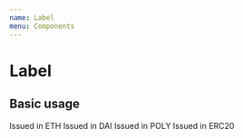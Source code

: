 ```yaml
---
name: Label
menu: Components
---
```




# Label

<PropsTable of={LabelDocz} />

## Basic usage

<Playground>
  <Label color={`tokens.${types.Tokens.Ether}.color`}>Issued in ETH</Label>
  <Label
    color={`tokens.${types.Tokens.Dai}.color`}
    bg={`tokens.${types.Tokens.Dai}.backgroundColor`}
  >
    Issued in DAI
  </Label>
  <Label color={`tokens.${types.Tokens.Poly}.color`}>Issued in POLY</Label>
  <Label color={`tokens.${types.Tokens.Erc20}.color`}>Issued in ERC20</Label>
</Playground>
